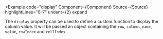 
<Example
  code="display"
  Component={Component}
  Source={Source}
  highlightLines="6-7"
  undent={2}
  expand
>
  The `display` property can be used to define a custom function to display
  the column value.  It will be passed an object containing the `row`,
  `column`, `name`, `value`, `rowIndex` and `cellIndex`.
</Example>
